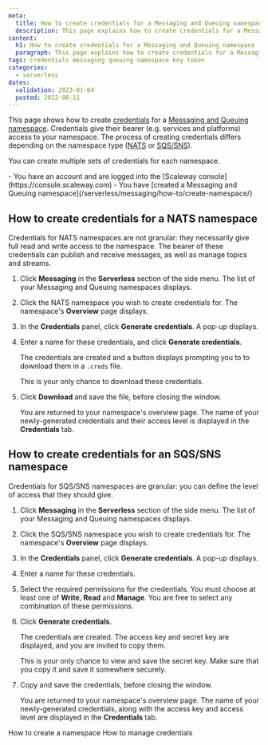 ```yaml
---
meta:
  title: How to create credentials for a Messaging and Queuing namespace
  description: This page explains how to create credentials for a Messaging and Queuing namespace
content:
  h1: How to create credentials for a Messaging and Queuing namespace
  paragraph: This page explains how to create credentials for a Messaging and Queuing namespace
tags: credentials messaging queuing namespace key token 
categories:
  - serverless 
dates:
  validation: 2023-01-04
  posted: 2022-08-11 
---
```


This page shows how to create [credentials](/serverless/messaging/concepts#namespace) for a [Messaging and Queuing namespace](/serverless/messaging/concepts#namespace). Credentials give their bearer (e.g. services and platforms) access to your namespace. The process of creating credentials differs depending on the namespace type ([NATS](/serverless/messaging/concepts#nats) or [SQS/SNS](/serverless/messaging/concepts#sqssns)).

You can create multiple sets of credentials for each namespace.

<Macro id="iam-requirements" />

<Message type="requirement">
  - You have an account and are logged into the [Scaleway console](https://console.scaleway.com)
  - You have [created a Messaging and Queuing namespace](/serverless/messaging/how-to/create-namespace/)
</Message>

## How to create credentials for a NATS namespace

Credentials for NATS namespaces are not granular: they necessarily give full read and write access to the namespace. The bearer of these credentials can publish and receive messages, as well as manage topics and streams.

1. Click **Messaging** in the **Serverless** section of the side menu. The list of your Messaging and Queuing namespaces displays.
2. Click the NATS namespace you wish to create credentials for. The namespace's **Overview** page displays.
3. In the **Credentials** panel, click **Generate credentials**. A pop-up displays.
    <Lightbox src="scaleway-nats-credentials.webp" alt="" />
4. Enter a name for these credentials, and click **Generate credentials**.

    The credentials are created and a button displays prompting you to to download them in a `.creds` file. 

    <Lightbox src="scaleway-nats-creds-generated.webp" alt="" />
    
    <Message type="important">
      This is your only chance to download these credentials.
    </Message>
5. Click **Download** and save the file, before closing the window.

    You are returned to your namespace's overview page. The name of your newly-generated credentials and their access level is displayed in the **Credentials** tab.

    <Lightbox src="scaleway-credentials-list.webp" alt="" />


## How to create credentials for an SQS/SNS namespace

Credentials for SQS/SNS namespaces are granular: you can define the level of access that they should give.

1. Click **Messaging** in the **Serverless** section of the side menu. The list of your Messaging and Queuing namespaces displays.
2. Click the SQS/SNS namespace you wish to create credentials for. The namespace's **Overview** page displays.
3. In the **Credentials** panel, click **Generate credentials**. A pop-up displays.
    <Lightbox src="scaleway-sqssns-credentials.webp" alt="" />
4. Enter a name for these credentials.
5. Select the required permissions for the credentials. You must choose at least one of **Write**, **Read** and **Manage**. You are free to select any combination of these permissions. 
6. Click **Generate credentials**.

    The credentials are created. The access key and secret key are displayed, and you are invited to copy them.

    <Lightbox src="scaleway-sqssns-creds-generated.webp" alt="" />
    
    <Message type="important">
      This is your only chance to view and save the secret key. Make sure that you copy it and save it somewhere securely.
    </Message>
5. Copy and save the credentials, before closing the window.

    You are returned to your namespace's overview page. The name of your newly-generated credentials, along with the access key and access level are displayed in the **Credentials** tab.

    <Lightbox src="scaleway-sqs-credentials-panel.webp" alt="" />


<Navigation title="See Also">
  <PreviousButton to="/serverless/messaging/how-to/create-namespace/">How to create a namespace</PreviousButton>
  <NextButton to="/serverless/messaging/how-to/manage-credentials/">How to manage credentials</NextButton>
</Navigation>
